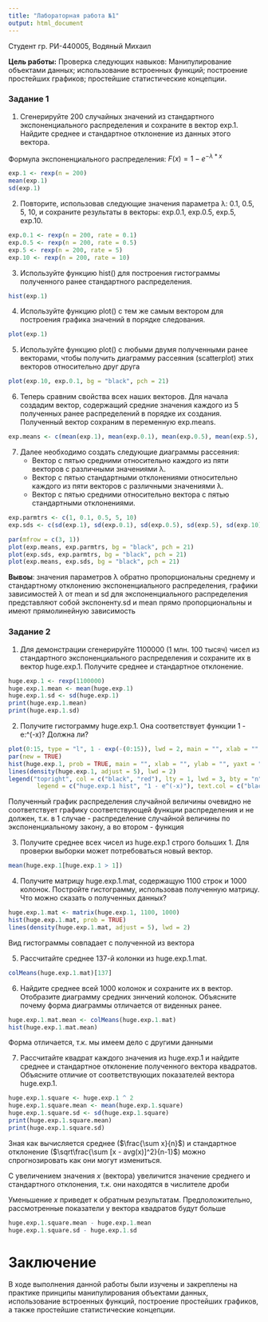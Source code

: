 ```yaml
---
title: "Лабораторная работа №1"
output: html_document
---
```

Студент гр. РИ-440005, Водяный Михаил

**Цель работы:** Проверка следующих навыков: Манипулирование объектами данных; использование встроенных функций; построение простейших графиков; простейшие статистические концепции.

### Задание 1
1. Сгенерируйте 200 случайных значений из стандартного экспоненциального распределения и сохраните в вектор exp.1. Найдите среднее и стандартное отклонение из данных этого вектора.

Формула экспоненциального распределения: $F(x) = 1 - e^{-\lambda*x}$

```r
exp.1 <- rexp(n = 200)
mean(exp.1)
sd(exp.1)
```

2. Повторите, использовав следующие значения параметра λ: 0.1, 0.5, 5, 10, и сохраните результаты в векторы: exp.0.1, exp.0.5, exp.5, exp.10.

```r
exp.0.1 <- rexp(n = 200, rate = 0.1)
exp.0.5 <- rexp(n = 200, rate = 0.5)
exp.5 <- rexp(n = 200, rate = 5)
exp.10 <- rexp(n = 200, rate = 10)
```

3. Используйте функцию hist() для построения гистограммы полученного ранее стандартного распределения.

```r
hist(exp.1)
```

4. Используйте функцию plot() с тем же самым вектором для построения графика значений в порядке следования.

```r
plot(exp.1)
```

5. Используйте функцию plot() с любыми двумя полученными ранее векторами, чтобы получить диаграмму рассеяния (scatterplot) этих векторов относительно друг друга

```r
plot(exp.10, exp.0.1, bg = "black", pch = 21)
```

6. Теперь сравним свойства всех наших векторов. Для начала создадим вектор, содержащий средние значения каждого из 5 полученных ранее распределений в порядке их создания. Полученный вектор сохраним в переменную exp.means.

```r
exp.means <- c(mean(exp.1), mean(exp.0.1), mean(exp.0.5), mean(exp.5), mean(exp.10))
```

7. Далее необходимо создать следующие диаграммы рассеяния:
	+ Вектор с пятью средними относительно каждого из пяти векторов с различными значениями λ.
	+ Вектор с пятью стандартными отклонениями относительно каждого из пяти векторов с различными значениями λ.
	+ Вектор с пятью средними относительно вектора с пятью стандартными отклонениями.

```r
exp.parmtrs <- c(1, 0.1, 0.5, 5, 10)
exp.sds <- c(sd(exp.1), sd(exp.0.1), sd(exp.0.5), sd(exp.5), sd(exp.10))
```

```r
par(mfrow = c(3, 1))
plot(exp.means, exp.parmtrs, bg = "black", pch = 21)
plot(exp.sds, exp.parmtrs, bg = "black", pch = 21)
plot(exp.means, exp.sds, bg = "black", pch = 21)
```

**Вывоы**: значения параметров λ обратно пропорциональны среднему и стандартному отклонению экспоненциального распределения, графики зависимостей λ от mean и sd для экспоненциального распределения представляют собой экспоненту.sd и mean прямо пропорциональны и имеют прямолинейную зависимость

###  Задание 2
1. Для демонстрации сгенерируйте 1100000 (1 млн. 100 тысяч) чисел из стандартного экспоненциального распределения и сохраните их в вектор huge.exp.1. Получите среднее и стандартное отклонение.

```r
huge.exp.1 <- rexp(1100000)
huge.exp.1.mean <- mean(huge.exp.1)
huge.exp.1.sd <- sd(huge.exp.1)
print(huge.exp.1.mean)
print(huge.exp.1.sd)
```

2. Получите гистограмму huge.exp.1. Она соответствует функции 1 - e:^(-x)? Должна ли?

```r
plot(0:15, type = "l", 1 - exp(-(0:15)), lwd = 2, main = "", xlab = "", ylab = "", yaxt = "n", xaxt = "n", col = "red")
par(new = TRUE)
hist(huge.exp.1, prob = TRUE, main = "", xlab = "", ylab = "", yaxt = "n", xaxt = "n")
lines(density(huge.exp.1, adjust = 5), lwd = 2)
legend("topright", col = c("black", "red"), lty = 1, lwd = 3, bty = "n",
        legend = c("huge.exp.1 hist", "1 - e^(-x)"), text.col = c("black", "red"))
```

Полученный график распределения случайной величины очевидно не соответствует графику соответствующей функции распределения и не должен, т.к. в 1 случае - распределение случайной величины по экспоненциальному закону, а во втором - функция

3. Получите среднее всех чисел из huge.exp.1 строго больших 1. Для проверки выборки может потребоваться новый вектор.

```r
mean(huge.exp.1[huge.exp.1 > 1])
```

4. Получите матрицу huge.exp.1.mat, содержащую 1100 строк и 1000 колонок. Постройте гистограмму, использовав полученную матрицу. Что можно сказать о полученных данных?

```r
huge.exp.1.mat <- matrix(huge.exp.1, 1100, 1000)
hist(huge.exp.1.mat, prob = TRUE)
lines(density(huge.exp.1.mat, adjust = 5), lwd = 2)
```

Вид гистограммы совпадает с полученной из вектора

5. Рассчитайте среднее 137-й колонки из huge.exp.1.mat.

```r
colMeans(huge.exp.1.mat)[137]
```

6. Найдите среднее всей 1000 колонок и сохраните их в вектор. Отобразите диаграмму средних зннчений колонок. Объясните почему форма диаграммы отличается от виденных ранее.

```r
huge.exp.1.mat.mean <- colMeans(huge.exp.1.mat)
hist(huge.exp.1.mat.mean)
```

Форма отличается, т.к. мы имеем дело с другими данными

7. Рассчитайте квадрат каждого значения из huge.exp.1 и найдите среднее и стандартное отклонение полученного вектора квадратов. Объясните отличие от соответствующих показателей вектора huge.exp.1.

```r
huge.exp.1.square <- huge.exp.1 ^ 2
huge.exp.1.square.mean <- mean(huge.exp.1.square)
huge.exp.1.square.sd <- sd(huge.exp.1.square)
print(huge.exp.1.square.mean)
print(huge.exp.1.square.sd)
```

Зная как вычисляется среднее ($\frac{\sum x}{n}$) и стандартное отклонение ($\sqrt\frac{\sum [x - avg(x)]^2}{n-1}$) можно спрогнозировать как они могут измениться.

С увеличением значения *x* (вектора) увеличится значение среднего и стандартного отклонения, т.к. они находятся в числителе дроби

Уменьшение *x* приведет к обратным результатам. Предположительно, рассмотренные показатели у вектора квадратов будут больше

```r
huge.exp.1.square.mean - huge.exp.1.mean
huge.exp.1.square.sd - huge.exp.1.sd
```


# Заключение

В ходе выполнения данной работы были изучены и закреплены на практике принципы манипулирования объектами данных, использование встроенных функций, построение простейших графиков, а также простейшие статистические концепции.

